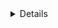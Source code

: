 <details>

**Excused Absences**: [AR-ASA 5.2.5](https://provost.uky.edu/proposals/guidance-course-proposals/standard-academic-policy-statements) defines the following excused absences (see link for full text):

1.  Mental or Physical illness of the student or a member of the student's household or immediate family.

2.  Death of a member of the student's household or immediate family.

3.  University-sponsored trips (e.g. athletics, conference)

4.  Major religious holiday

5.  Interviews: for a full time job, graduate or professional school

</details>
